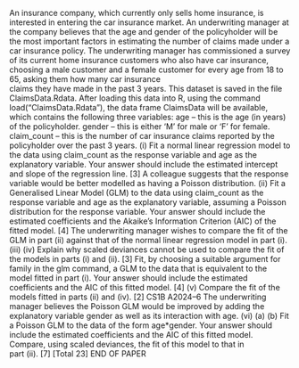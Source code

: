An insurance company, which currently only sells home insurance, is interested in 
entering the car insurance market. An underwriting manager at the company believes 
that the age and gender of the policyholder will be the most important factors in 
estimating the number of claims made under a car insurance policy. 
The underwriting manager has commissioned a survey of its current home insurance 
customers who also have car insurance, choosing a male customer and a female 
customer for every age from 18 to 65, asking them how many car insurance  
claims they have made in the past 3 years. This dataset is saved in the file 
ClaimsData.Rdata. After loading this data into R, using the command 
load("ClaimsData.Rdata"), the data frame ClaimsData will be available, 
which contains the following three variables: 
age – this is the age (in years) of the policyholder. 
gender – this is either ‘M’ for male or ‘F’ for female. 
claim_count – this is the number of car insurance claims reported by the 
policyholder over the past 3 years. 
(i) 
Fit a normal linear regression model to the data using claim_count as the 
response variable and age as the explanatory variable. Your answer should 
include the estimated intercept and slope of the regression line. 
[3] 
A colleague suggests that the response variable would be better modelled as having a 
Poisson distribution. 
(ii) 
Fit a Generalised Linear Model (GLM) to the data using claim_count as 
the response variable and age as the explanatory variable, assuming a Poisson 
distribution for the response variable. Your answer should include the 
estimated coefficients and the Akaike’s Information Criterion (AIC) of the 
fitted model. 
[4] 
The underwriting manager wishes to compare the fit of the GLM in part (ii) against 
that of the normal linear regression model in part (i). 
(iii) 
(iv) 
Explain why scaled deviances cannot be used to compare the fit of the models 
in parts (i) and (ii). 
[3] 
Fit, by choosing a suitable argument for family in the glm command, a 
GLM to the data that is equivalent to the model fitted in part (i). Your answer 
should include the estimated coefficients and the AIC of this fitted model. [4] 
(v) 
Compare the fit of the models fitted in parts (ii) and (iv). 
[2] 
CS1B A2024–6 
The underwriting manager believes the Poisson GLM would be improved by adding 
the explanatory variable gender as well as its interaction with age. 
(vi) 
(a) 
(b) 
Fit a Poisson GLM to the data of the form age*gender. Your 
answer should include the estimated coefficients and the AIC of this 
fitted model. 
Compare, using scaled deviances, the fit of this model to that in  
part (ii). 
[7] 
[Total 23] 
END OF PAPER 